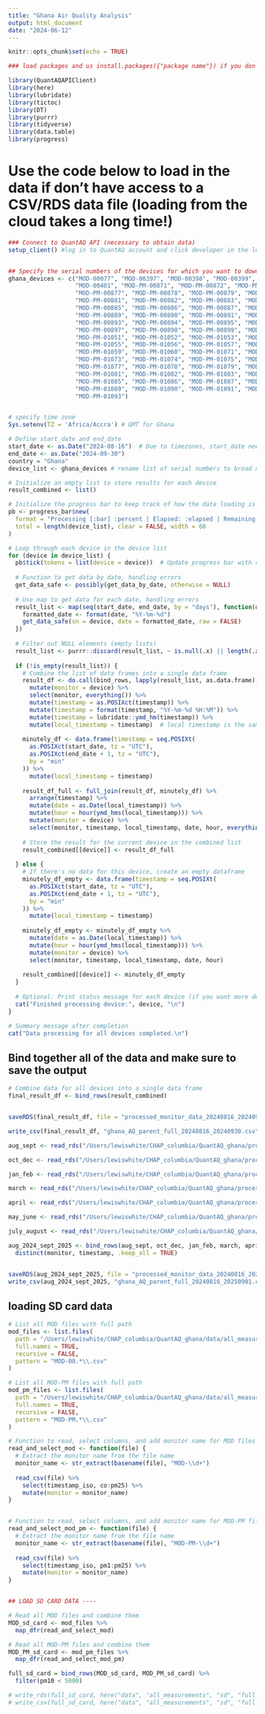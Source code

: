 ```yaml
---
title: "Ghana Air Quality Analysis"
output: html_document
date: "2024-06-12"
---
```


```r
knitr::opts_chunk$set(echo = TRUE)
```

```r
### load packages and us install.packages({"package name"}) if you don't already have it installed

library(QuantAQAPIClient) 
library(here) 
library(lubridate) 
library(tictoc)
library(DT)
library(purrr)
library(tidyverse)
library(data.table)
library(progress)
```

# Use the code below to load in the data if don't have access to a CSV/RDS data file (loading from the cloud takes a long time!)

```r
### Connect to QuantAQ API (necessary to obtain data)
setup_client() #log in to QuantAQ account and click developer in the left menu to grab API key


## Specify the serial numbers of the devices for which you want to download data
ghana_devices <- c("MOD-00077", "MOD-00397", "MOD-00398", "MOD-00399", "MOD-00400",
                   "MOD-00401", "MOD-PM-00871", "MOD-PM-00872", "MOD-PM-00876",
                   "MOD-PM-00877", "MOD-PM-00878", "MOD-PM-00879", "MOD-PM-00880",
                   "MOD-PM-00881", "MOD-PM-00882", "MOD-PM-00883", "MOD-PM-00884",
                   "MOD-PM-00885", "MOD-PM-00886", "MOD-PM-00887", "MOD-PM-00888",
                   "MOD-PM-00889", "MOD-PM-00890", "MOD-PM-00891", "MOD-PM-00892",
                   "MOD-PM-00893", "MOD-PM-00894", "MOD-PM-00895", "MOD-PM-00896",
                   "MOD-PM-00897", "MOD-PM-00898", "MOD-PM-00899", "MOD-PM-00900",
                   "MOD-PM-01051", "MOD-PM-01052", "MOD-PM-01053", "MOD-PM-01054",
                   "MOD-PM-01055", "MOD-PM-01056", "MOD-PM-01057", "MOD-PM-01058",
                   "MOD-PM-01059", "MOD-PM-01060", "MOD-PM-01071", "MOD-PM-01072",
                   "MOD-PM-01073", "MOD-PM-01074", "MOD-PM-01075", "MOD-PM-01076",
                   "MOD-PM-01077", "MOD-PM-01078", "MOD-PM-01079", "MOD-PM-01080",
                   "MOD-PM-01081", "MOD-PM-01082", "MOD-PM-01083", "MOD-PM-01084",
                   "MOD-PM-01085", "MOD-PM-01086", "MOD-PM-01087", "MOD-PM-01088",
                   "MOD-PM-01089", "MOD-PM-01090", "MOD-PM-01091", "MOD-PM-01092",
                   "MOD-PM-01093")


# specify time zone 
Sys.setenv(TZ = 'Africa/Accra') # GMT for Ghana

# Define start_date and end_date
start_date <- as.Date("2024-08-16")  # Due to timezones, start_date needs to be 1 day before the actual start date of interest
end_date <- as.Date("2024-09-30")
country = "Ghana"
device_list <- ghana_devices # rename list of serial numbers to broad name for function

# Initialize an empty list to store results for each device
result_combined <- list()

# Initialize the progress bar to keep track of how the data loading is going 
pb <- progress_bar$new(
  format = "Processing [:bar] :percent | Elapsed: :elapsed | Remaining: :eta | Device: :device",
  total = length(device_list), clear = FALSE, width = 60
)

# Loop through each device in the device list
for (device in device_list) {
  pb$tick(tokens = list(device = device))  # Update progress bar with current device name
  
  # Function to get data by date, handling errors
  get_data_safe <- possibly(get_data_by_date, otherwise = NULL)
  
  # Use map to get data for each date, handling errors
  result_list <- map(seq(start_date, end_date, by = "days"), function(date) {
    formatted_date <- format(date, "%Y-%m-%d")
    get_data_safe(sn = device, date = formatted_date, raw = FALSE)
  })
  
  # Filter out NULL elements (empty lists)
  result_list <- purrr::discard(result_list, ~ is.null(.x) || length(.x) == 0)
  
  if (!is_empty(result_list)) {
    # Combine the list of data frames into a single data frame
    result_df <- do.call(bind_rows, lapply(result_list, as.data.frame)) %>%
      mutate(monitor = device) %>%
      select(monitor, everything()) %>%
      mutate(timestamp = as.POSIXct(timestamp)) %>%
      mutate(timestamp = format(timestamp, "%Y-%m-%d %H:%M")) %>%
      mutate(timestamp = lubridate::ymd_hm(timestamp)) %>%
      mutate(local_timestamp = timestamp)  # local timestamp is the same as the timestamp variable for Ghana (GMT)
    
    minutely_df <- data.frame(timestamp = seq.POSIXt(
      as.POSIXct(start_date, tz = "UTC"),
      as.POSIXct(end_date + 1, tz = "UTC"),
      by = "min"
    )) %>%
      mutate(local_timestamp = timestamp)
    
    result_df_full <- full_join(result_df, minutely_df) %>%
      arrange(timestamp) %>%
      mutate(date = as.Date(local_timestamp)) %>%
      mutate(hour = hour(ymd_hms(local_timestamp))) %>%
      mutate(monitor = device) %>%
      select(monitor, timestamp, local_timestamp, date, hour, everything())
    
    # Store the result for the current device in the combined list
    result_combined[[device]] <- result_df_full
    
  } else {
    # If there's no data for this device, create an empty dataframe
    minutely_df_empty <- data.frame(timestamp = seq.POSIXt(
      as.POSIXct(start_date, tz = "UTC"),
      as.POSIXct(end_date + 1, tz = "UTC"),
      by = "min"
    )) %>%
      mutate(local_timestamp = timestamp)
    
    minutely_df_empty <- minutely_df_empty %>%
      mutate(date = as.Date(local_timestamp)) %>%
      mutate(hour = hour(ymd_hms(local_timestamp))) %>%
      mutate(monitor = device) %>%
      select(monitor, timestamp, local_timestamp, date, hour)
    
    result_combined[[device]] <- minutely_df_empty
  }
  
  # Optional: Print status message for each device (if you want more detailed logging)
  cat("Finished processing device:", device, "\n")
}

# Summary message after completion
cat("Data processing for all devices completed.\n")

```

## Bind together all of the data and make sure to save the output

```r
# Combine data for all devices into a single data frame
final_result_df <- bind_rows(result_combined)


saveRDS(final_result_df, file = "processed_monitor_data_20240816_20240930.rds")

write_csv(final_result_df, "ghana_AQ_parent_full_20240816_20240930.csv")
```

```r
aug_sept <- read_rds("/Users/lewiswhite/CHAP_columbia/QuantAQ_ghana/processed_monitor_data_20240816_20240930.rds")

oct_dec <- read_rds("/Users/lewiswhite/CHAP_columbia/QuantAQ_ghana/processed_monitor_data_20241001_20241231.rds")

jan_feb <- read_rds("/Users/lewiswhite/CHAP_columbia/QuantAQ_ghana/processed_monitor_data_20250101_20250228.rds")

march <- read_rds("/Users/lewiswhite/CHAP_columbia/QuantAQ_ghana/processed_monitor_data_20250301_20250401.rds")

april <- read_rds("/Users/lewiswhite/CHAP_columbia/QuantAQ_ghana/processed_monitor_data_20250401_20250501.rds")

may_june <- read_rds("/Users/lewiswhite/CHAP_columbia/QuantAQ_ghana/processed_monitor_data_20250501_20250701.rds")

july_august <- read_rds("/Users/lewiswhite/CHAP_columbia/QuantAQ_ghana/processed_monitor_data_20250701_20250901.rds")

aug_2024_sept_2025 <- bind_rows(aug_sept, oct_dec, jan_feb, march, april, may_june, july_august) %>%
  distinct(monitor, timestamp, .keep_all = TRUE)


saveRDS(aug_2024_sept_2025, file = "processed_monitor_data_20240816_20250901.rds")
write_csv(aug_2024_sept_2025, "ghana_AQ_parent_full_20240816_20250901.csv")

```



## loading SD card data

```r
# List all MOD files with full path
mod_files <- list.files(
  path = "/Users/lewiswhite/CHAP_columbia/QuantAQ_ghana/data/all_measurements/sd/processed_sept_2025/MOD", 
  full.names = TRUE, 
  recursive = FALSE, 
  pattern = "MOD-00.*\\.csv"
)

# List all MOD-PM files with full path
mod_pm_files <- list.files(
  path = "/Users/lewiswhite/CHAP_columbia/QuantAQ_ghana/data/all_measurements/sd/processed_sept_2025/MOD-PM", 
  full.names = TRUE, 
  recursive = FALSE, 
  pattern = "MOD-PM.*\\.csv"
)

# Function to read, select columns, and add monitor name for MOD files
read_and_select_mod <- function(file) {
  # Extract the monitor name from the file name
  monitor_name <- str_extract(basename(file), "MOD-\\d+")
  
  read_csv(file) %>%
    select(timestamp_iso, co:pm25) %>%
    mutate(monitor = monitor_name)
}


# Function to read, select columns, and add monitor name for MOD-PM files
read_and_select_mod_pm <- function(file) {
  # Extract the monitor name from the file name
  monitor_name <- str_extract(basename(file), "MOD-PM-\\d+")
  
  read_csv(file) %>%
    select(timestamp_iso, pm1:pm25) %>%
    mutate(monitor = monitor_name)
}


## LOAD SD CARD DATA ----

# Read all MOD files and combine them
MOD_sd_card <- mod_files %>%
  map_dfr(read_and_select_mod)

# Read all MOD-PM files and combine them
MOD_PM_sd_card <- mod_pm_files %>%
  map_dfr(read_and_select_mod_pm)

full_sd_card = bind_rows(MOD_sd_card, MOD_PM_sd_card) %>%
  filter(pm10 < 5000) 

# write_rds(full_sd_card, here("data", "all_measurements", "sd", "full_sd_card_2025-03-01_to_2025-09-01.rds"))
# write_csv(full_sd_card, here("data", "all_measurements", "sd", "full_sd_card_2025-03-01_to_2025-09-01.csv")) 

```





